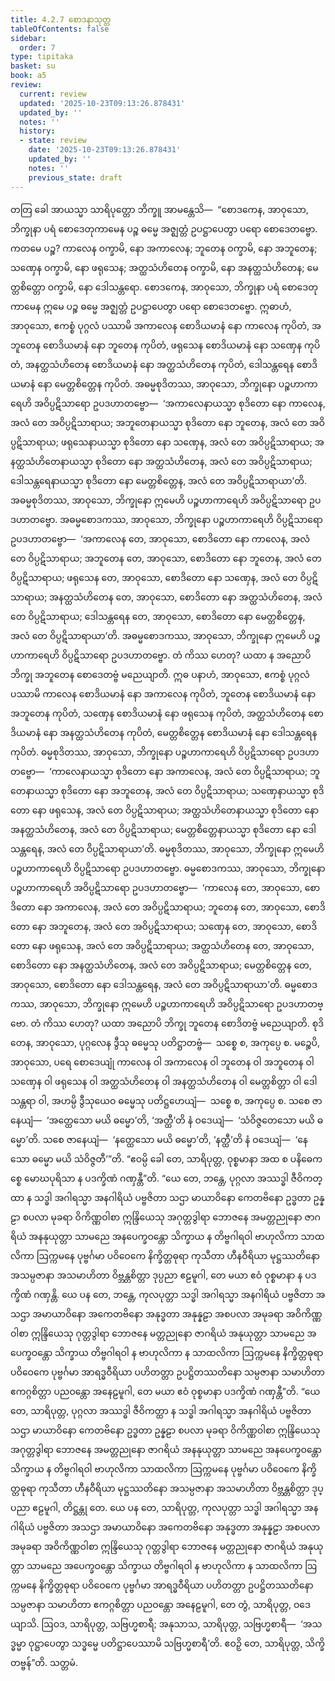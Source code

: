 ```yaml
---
title: 4.2.7 စောဒနာသုတ္တ
tableOfContents: false
sidebar:
  order: 7
type: tipitaka
basket: su
book: a5
review:
  current: review
  updated: '2025-10-23T09:13:26.878431'
  updated_by: ''
  notes: ''
  history:
  - state: review
    date: '2025-10-23T09:13:26.878431'
    updated_by: ''
    notes: ''
    previous_state: draft
---
```



<ReviewStatus review={frontmatter.review} showDetails={true} />

<HypothesisAnnotation frontmatter={frontmatter} />

<DynamicBreadcrumb />

<Division number="167" book="a5" e="ch" v="16" p="172">

<Paragraph number="967" book="a5">
တတြ ခေါ အာယသ္မာ သာရိပုတ္တော ဘိက္ခူ အာမန္တေသိ—  “စောဒကေန, အာဝုသော, ဘိက္ခုနာ ပရံ စောဒေတုကာမေန ပဉ္စ ဓမ္မေ အဇ္ဈတ္တံ ဥပဋ္ဌာပေတွာ ပရော စောဒေတဗ္ဗော.
</Paragraph>

<Paragraph number="968" book="a5">
ကတမေ ပဉ္စ? ကာလေန ဝက္ခာမိ, နော အကာလေန; ဘူတေန ဝက္ခာမိ, နော အဘူတေန; သဏှေန ဝက္ခာမိ, နော ဖရုသေန; အတ္ထသံဟိတေန ဝက္ခာမိ, နော အနတ္ထသံဟိတေန; မေတ္တစိတ္တော ဝက္ခာမိ, နော ဒေါသန္တရော. စောဒကေန, အာဝုသော, ဘိက္ခုနာ ပရံ စောဒေတုကာမေန ဣမေ ပဉ္စ ဓမ္မေ အဇ္ဈတ္တံ ဥပဋ္ဌာပေတွာ ပရော စောဒေတဗ္ဗော.
</Paragraph>

<Paragraph number="969" book="a5">
ဣဓာဟံ, အာဝုသော, ဧကစ္စံ ပုဂ္ဂလံ ပဿာမိ အကာလေန စောဒိယမာနံ နော ကာလေန ကုပိတံ, အဘူတေန စောဒိယမာနံ နော ဘူတေန ကုပိတံ, ဖရုသေန စောဒိယမာနံ နော သဏှေန ကုပိတံ, အနတ္ထသံဟိတေန စောဒိယမာနံ နော အတ္ထသံဟိတေန ကုပိတံ, ဒေါသန္တရေန စောဒိယမာနံ နော မေတ္တစိတ္တေန ကုပိတံ.
</Paragraph>

<Paragraph number="970" book="a5">
အဓမ္မစုဒိတဿ, အာဝုသော, ဘိက္ခုနော ပဉ္စဟာကာရေဟိ အဝိပ္ပဋိသာရော ဥပဒဟာတဗ္ဗော—  ‘အကာလေနာယသ္မာ စုဒိတော နော ကာလေန, အလံ တေ အဝိပ္ပဋိသာရာယ; အဘူတေနာယသ္မာ စုဒိတော နော ဘူတေန, အလံ တေ အဝိပ္ပဋိသာရာယ; ဖရုသေနာယသ္မာ စုဒိတော နော သဏှေန, အလံ တေ အဝိပ္ပဋိသာရာယ; အနတ္ထသံဟိတေနာယသ္မာ စုဒိတော နော အတ္ထသံဟိတေန, အလံ တေ အဝိပ္ပဋိသာရာယ; ဒေါသန္တရေနာယသ္မာ စုဒိတော နော မေတ္တစိတ္တေန, အလံ တေ အဝိပ္ပဋိသာရာယာ’တိ. အဓမ္မစုဒိတဿ, အာဝုသော, ဘိက္ခုနော ဣမေဟိ ပဉ္စဟာကာရေဟိ အဝိပ္ပဋိသာရော ဥပဒဟာတဗ္ဗော.
</Paragraph>

<Paragraph number="971" book="a5">
အဓမ္မစောဒကဿ, အာဝုသော, ဘိက္ခုနော ပဉ္စဟာကာရေဟိ ဝိပ္ပဋိသာရော ဥပဒဟာတဗ္ဗော—  ‘အကာလေန တေ, အာဝုသော, စောဒိတော နော ကာလေန, အလံ တေ ဝိပ္ပဋိသာရာယ; အဘူတေန တေ, အာဝုသော, စောဒိတော နော ဘူတေန, အလံ တေ ဝိပ္ပဋိသာရာယ; ဖရုသေန တေ, အာဝုသော, စောဒိတော နော သဏှေန, အလံ တေ ဝိပ္ပဋိသာရာယ; အနတ္ထသံဟိတေန တေ, အာဝုသော, စောဒိတော နော အတ္ထသံဟိတေန, အလံ တေ ဝိပ္ပဋိသာရာယ; ဒေါသန္တရေန တေ, အာဝုသော, စောဒိတော နော မေတ္တစိတ္တေန, အလံ တေ ဝိပ္ပဋိသာရာယာ’တိ. အဓမ္မစောဒကဿ, အာဝုသော, ဘိက္ခုနော ဣမေဟိ ပဉ္စဟာကာရေဟိ ဝိပ္ပဋိသာရော ဥပဒဟာတဗ္ဗော. တံ ကိဿ ဟေတု? ယထာ န အညောပိ ဘိက္ခု အဘူတေန စောဒေတဗ္ဗံ မညေယျာတိ.
</Paragraph>

<Paragraph number="972" book="a5">
ဣဓ ပနာဟံ, အာဝုသော, ဧကစ္စံ ပုဂ္ဂလံ ပဿာမိ ကာလေန စောဒိယမာနံ နော အကာလေန ကုပိတံ, ဘူတေန စောဒိယမာနံ နော အဘူတေန ကုပိတံ, သဏှေန စောဒိယမာနံ နော ဖရုသေန ကုပိတံ, အတ္ထသံဟိတေန စောဒိယမာနံ နော အနတ္ထသံဟိတေန ကုပိတံ, မေတ္တစိတ္တေန စောဒိယမာနံ နော ဒေါသန္တရေန ကုပိတံ.
</Paragraph>

<Paragraph number="973" book="a5">
ဓမ္မစုဒိတဿ, အာဝုသော, ဘိက္ခုနော ပဉ္စဟာကာရေဟိ ဝိပ္ပဋိသာရော ဥပဒဟာတဗ္ဗော—  ‘ကာလေနာယသ္မာ စုဒိတော နော အကာလေန, အလံ တေ ဝိပ္ပဋိသာရာယ; ဘူတေနာယသ္မာ စုဒိတော နော အဘူတေန, အလံ တေ ဝိပ္ပဋိသာရာယ; သဏှေနာယသ္မာ စုဒိတော နော ဖရုသေန, အလံ တေ ဝိပ္ပဋိသာရာယ; အတ္ထသံဟိတေနာယသ္မာ စုဒိတော နော အနတ္ထသံဟိတေန, အလံ တေ ဝိပ္ပဋိသာရာယ; မေတ္တစိတ္တေနာယသ္မာ စုဒိတော နော ဒေါသန္တရေန, အလံ တေ ဝိပ္ပဋိသာရာယာ’တိ. ဓမ္မစုဒိတဿ, အာဝုသော, ဘိက္ခုနော ဣမေဟိ ပဉ္စဟာကာရေဟိ ဝိပ္ပဋိသာရော ဥပဒဟာတဗ္ဗော.
</Paragraph>

<Paragraph number="974" book="a5">
ဓမ္မစောဒကဿ, အာဝုသော, ဘိက္ခုနော ပဉ္စဟာကာရေဟိ အဝိပ္ပဋိသာရော ဥပဒဟာတဗ္ဗော—  ‘ကာလေန တေ, အာဝုသော, စောဒိတော နော အကာလေန, အလံ တေ အဝိပ္ပဋိသာရာယ; ဘူတေန တေ, အာဝုသော, စောဒိတော နော အဘူတေန, အလံ တေ အဝိပ္ပဋိသာရာယ; သဏှေန တေ, အာဝုသော, စောဒိတော နော ဖရုသေန, အလံ တေ အဝိပ္ပဋိသာရာယ; အတ္ထသံဟိတေန တေ, အာဝုသော, စောဒိတော နော အနတ္ထသံဟိတေန, အလံ တေ အဝိပ္ပဋိသာရာယ; မေတ္တစိတ္တေန တေ, အာဝုသော, စောဒိတော နော ဒေါသန္တရေန, အလံ တေ အဝိပ္ပဋိသာရာယာ’တိ. ဓမ္မစောဒကဿ, အာဝုသော, ဘိက္ခုနော ဣမေဟိ ပဉ္စဟာကာရေဟိ အဝိပ္ပဋိသာရော ဥပဒဟာတဗ္ဗော. တံ ကိဿ ဟေတု? ယထာ အညောပိ ဘိက္ခု ဘူတေန စောဒိတဗ္ဗံ မညေယျာတိ.
</Paragraph>

<Paragraph number="975" book="a5">
စုဒိတေန, အာဝုသော, ပုဂ္ဂလေန ဒွီသု ဓမ္မေသု ပတိဋ္ဌာတဗ္ဗံ—  သစ္စေ စ, အကုပ္ပေ စ. မဉ္စေပိ, အာဝုသော, ပရေ စောဒေယျုံ ကာလေန ဝါ အကာလေန ဝါ ဘူတေန ဝါ အဘူတေန ဝါ သဏှေန ဝါ ဖရုသေန ဝါ အတ္ထသံဟိတေန ဝါ အနတ္ထသံဟိတေန ဝါ မေတ္တစိတ္တာ ဝါ ဒေါသန္တရာ ဝါ, အဟမ္ပိ ဒွီသုယေဝ ဓမ္မေသု ပတိဋ္ဌဟေယျံ—  သစ္စေ စ, အကုပ္ပေ စ. သစေ ဇာနေယျံ—  ‘အတ္ထေသော မယိ ဓမ္မော’တိ, ‘အတ္ထီ’တိ နံ ဝဒေယျံ—  ‘သံဝိဇ္ဇတေသော မယိ ဓမ္မော’တိ. သစေ ဇာနေယျံ—  ‘နတ္ထေသော မယိ ဓမ္မော’တိ, ‘နတ္ထီ’တိ နံ ဝဒေယျံ—  ‘နေသော ဓမ္မော မယိ သံဝိဇ္ဇတီ’”တိ.
</Paragraph>

<Paragraph number="976" book="a5">
“ဧဝမ္ပိ ခေါ တေ, သာရိပုတ္တ, ဝုစ္စမာနာ အထ စ ပနိဓေကစ္စေ မောဃပုရိသာ န ပဒက္ခိဏံ ဂဏှန္တီ”တိ.
</Paragraph>

<Paragraph number="977" book="a5">
“ယေ တေ, ဘန္တေ, ပုဂ္ဂလာ အဿဒ္ဓါ ဇီဝိကတ္ထာ န သဒ္ဓါ အဂါရသ္မာ အနဂါရိယံ ပဗ္ဗဇိတာ သဌာ မာယာဝိနော ကေတဗိနော ဥဒ္ဓတာ ဥန္နဠာ စပလာ မုခရာ ဝိကိဏ္ဏဝါစာ ဣန္ဒြိယေသု အဂုတ္တဒွါရာ ဘောဇနေ အမတ္တညုနော ဇာဂရိယံ အနနုယုတ္တာ သာမညေ အနပေက္ခဝန္တော သိက္ခာယ န တိဗ္ဗဂါရဝါ ဗာဟုလိကာ သာထလိကာ ဩက္ကမနေ ပုဗ္ဗင်္ဂမာ ပဝိဝေကေ နိက္ခိတ္တဓုရာ ကုသီတာ ဟီနဝီရိယာ မုဋ္ဌဿတိနော အသမ္ပဇာနာ အသမာဟိတာ ဝိဗ္ဘန္တစိတ္တာ ဒုပ္ပညာ ဧဠမူဂါ, တေ မယာ ဧဝံ ဝုစ္စမာနာ န ပဒက္ခိဏံ ဂဏှန္တိ.
</Paragraph>

<Paragraph number="978" book="a5">
ယေ ပန တေ, ဘန္တေ, ကုလပုတ္တာ သဒ္ဓါ အဂါရသ္မာ အနဂါရိယံ ပဗ္ဗဇိတာ အသဌာ အမာယာဝိနော အကေတဗိနော အနုဒ္ဓတာ အနုန္နဠာ အစပလာ အမုခရာ အဝိကိဏ္ဏဝါစာ ဣန္ဒြိယေသု ဂုတ္တဒွါရာ ဘောဇနေ မတ္တညုနော ဇာဂရိယံ အနုယုတ္တာ သာမညေ အပေက္ခဝန္တော သိက္ခာယ တိဗ္ဗဂါရဝါ န ဗာဟုလိကာ န သာထလိကာ ဩက္ကမနေ နိက္ခိတ္တဓုရာ ပဝိဝေကေ ပုဗ္ဗင်္ဂမာ အာရဒ္ဓဝီရိယာ ပဟိတတ္တာ ဥပဋ္ဌိတဿတိနော သမ္ပဇာနာ သမာဟိတာ ဧကဂ္ဂစိတ္တာ ပညဝန္တော အနေဠမူဂါ, တေ မယာ ဧဝံ ဝုစ္စမာနာ ပဒက္ခိဏံ ဂဏှန္တီ”တိ.
</Paragraph>

<Paragraph number="979" book="a5">
“ယေ တေ, သာရိပုတ္တ, ပုဂ္ဂလာ အဿဒ္ဓါ ဇီဝိကတ္ထာ န သဒ္ဓါ အဂါရသ္မာ အနဂါရိယံ ပဗ္ဗဇိတာ သဌာ မာယာဝိနော ကေတဗိနော ဥဒ္ဓတာ ဥန္နဠာ စပလာ မုခရာ ဝိကိဏ္ဏဝါစာ ဣန္ဒြိယေသု အဂုတ္တဒွါရာ ဘောဇနေ အမတ္တညုနော ဇာဂရိယံ အနနုယုတ္တာ သာမညေ အနပေက္ခဝန္တော သိက္ခာယ န တိဗ္ဗဂါရဝါ ဗာဟုလိကာ သာထလိကာ ဩက္ကမနေ ပုဗ္ဗင်္ဂမာ ပဝိဝေကေ နိက္ခိတ္တဓုရာ ကုသီတာ ဟီနဝီရိယာ မုဋ္ဌဿတိနော အသမ္ပဇာနာ အသမာဟိတာ ဝိဗ္ဘန္တစိတ္တာ ဒုပ္ပညာ ဧဠမူဂါ, တိဋ္ဌန္တု တေ.
</Paragraph>

<Paragraph number="980" book="a5">
ယေ ပန တေ, သာရိပုတ္တ, ကုလပုတ္တာ သဒ္ဓါ အဂါရသ္မာ အနဂါရိယံ ပဗ္ဗဇိတာ အသဌာ အမာယာဝိနော အကေတဗိနော အနုဒ္ဓတာ အနုန္နဠာ အစပလာ အမုခရာ အဝိကိဏ္ဏဝါစာ ဣန္ဒြိယေသု ဂုတ္တဒွါရာ ဘောဇနေ မတ္တညုနော ဇာဂရိယံ အနုယုတ္တာ သာမညေ အပေက္ခဝန္တော သိက္ခာယ တိဗ္ဗဂါရဝါ န ဗာဟုလိကာ န သာထလိကာ ဩက္ကမနေ နိက္ခိတ္တဓုရာ ပဝိဝေကေ ပုဗ္ဗင်္ဂမာ အာရဒ္ဓဝီရိယာ ပဟိတတ္တာ ဥပဋ္ဌိတဿတိနော သမ္ပဇာနာ သမာဟိတာ ဧကဂ္ဂစိတ္တာ ပညဝန္တော အနေဠမူဂါ, တေ တွံ, သာရိပုတ္တ, ဝဒေယျာသိ. ဩဝဒ, သာရိပုတ္တ, သဗြဟ္မစာရီ; အနုသာသ, သာရိပုတ္တ, သဗြဟ္မစာရီ—  ‘အသဒ္ဓမ္မာ ဝုဋ္ဌာပေတွာ သဒ္ဓမ္မေ ပတိဋ္ဌာပေဿာမိ သဗြဟ္မစာရီ’တိ. ဧဝဉှိ တေ, သာရိပုတ္တ, သိက္ခိတဗ္ဗန်”တိ.

</Paragraph>
</Division>

<Paragraph number="981" type="center" book="a5">
သတ္တမံ.
</Paragraph>